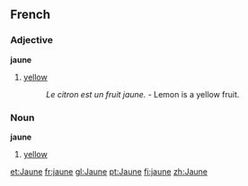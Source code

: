 ==French==
===Adjective===
'''jaune'''

# [[yellow]]
#: ''Le citron est un fruit jaune.'' - Lemon is a yellow fruit.

===Noun===
'''jaune''' {{m}}

# [[yellow]]

[[et:Jaune]]
[[fr:jaune]]
[[gl:Jaune]]
[[pt:Jaune]]
[[fi:jaune]]
[[zh:Jaune]]